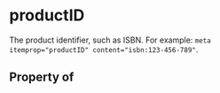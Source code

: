 # productID

The product identifier, such as ISBN. For example: <code>meta itemprop="productID" content="isbn:123-456-789"</code>.

## Property of



